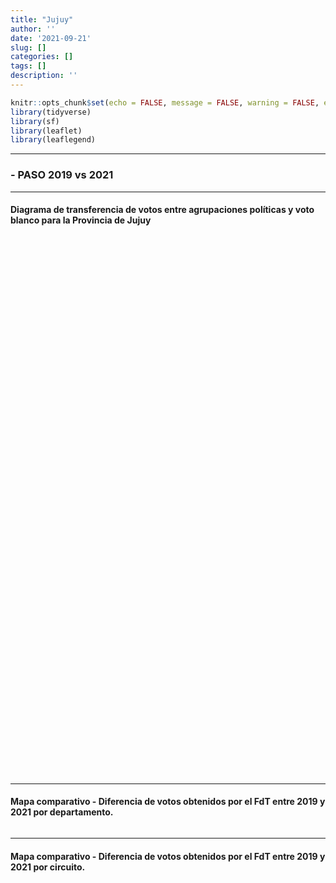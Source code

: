 ```yaml
---
title: "Jujuy"
author: ''
date: '2021-09-21'
slug: []
categories: []
tags: []
description: ''
---
```


```r

knitr::opts_chunk$set(echo = FALSE, message = FALSE, warning = FALSE, error = FALSE)
library(tidyverse)
library(sf)
library(leaflet)
library(leaflegend)


```

----------

### -  PASO 2019 vs 2021

----------

#### **Diagrama de transferencia de votos entre agrupaciones políticas y voto blanco para la Provincia de Jujuy**


```{=html }
<div class="flourish-embed flourish-sankey" data-src="visualisation/7320638"style = "height: 860px; width: 1050px;"><script src="https://public.flourish.studio/resources/embed.js"></script></div>
```


---------

#### **Mapa comparativo - Diferencia de votos obtenidos por el FdT entre 2019 y 2021 por departamento**.

```r

```



---------

#### **Mapa comparativo - Diferencia de votos obtenidos por el FdT entre 2019 y 2021 por circuito**.

```r

```

